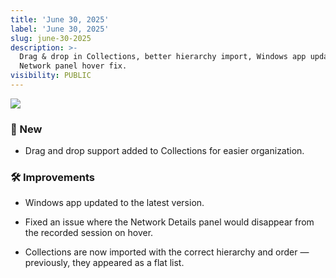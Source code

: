 ```yaml
---
title: 'June 30, 2025'
label: 'June 30, 2025'
slug: june-30-2025
description: >-
  Drag & drop in Collections, better hierarchy import, Windows app update, and
  Network panel hover fix.
visibility: PUBLIC
---
```

<img src="/images/june-30-2025/faeb89b4-73dc-4443-a2f3-bb196f75e824.png" align="center" fullwidth="false" />

### **🚀 New**

* Drag and drop support added to Collections for easier organization.

### **🛠️ Improvements**

* Windows app updated to the latest version.

* Fixed an issue where the Network Details panel would disappear from the recorded session on hover.

* Collections are now imported with the correct hierarchy and order — previously, they appeared as a flat list.
